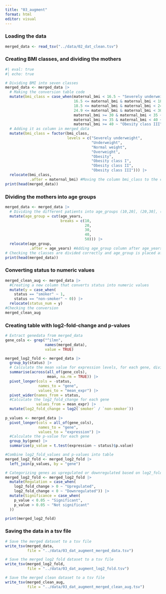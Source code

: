 ```yaml
---
title: "03_augment"
format: html
editor: visual
---
```


### Loading the data

```r
merged_data <- read_tsv("../data/02_dat_clean.tsv")
```

### Creating BMI classes, and dividing the mothers

```r
#| eval: true
#| echo: true

# Dividing BMI into seven classes
merged_data <- merged_data |> 
  # Making the conversion table code
  mutate(bmi_class = case_when(maternal_bmi < 16.5 ~ "Severely underweight",
                               16.5 <= maternal_bmi & maternal_bmi < 18.5 ~ "Underweight",
                               18.5 <= maternal_bmi & maternal_bmi < 24.9 ~ "Normal weight",
                               24.9 <= maternal_bmi & maternal_bmi < 30 ~ "Overweight",
                               maternal_bmi >= 30 & maternal_bmi < 35 ~ "Obesity class I",
                               maternal_bmi >= 35 & maternal_bmi < 40 ~ "Obesity class II",
                               maternal_bmi >= 40 ~ "Obesity class III")) |>
  # Adding it as column in merged_data
  mutate(bmi_class = factor(bmi_class,
                            levels = c("Severely underweight",
                                       "Underweight",
                                       "Normal weight", 
                                       "Overweight",
                                       "Obesity", 
                                       "Obesity class I",
                                       "Obesity class II", 
                                       "Obesity class III"))) |>
  relocate(bmi_class,
           .after = maternal_bmi) #Moving the column bmi_class to the correct place and divided as we want. 
print(head(merged_data))
```

### Dividing the mothers into age groups

```r
merged_data <- merged_data |> 
  # Dividing the different patients into age_groups (10,20], (20,30], (30,40], (40,50]
  mutate(age_group = cut(age_years,
                         breaks = c(10,
                                    20,
                                    30,
                                    40,
                                    50))) |>
  relocate(age_group,
           .after = age_years) #Adding age_group column after age_years column
# Checking the classes are divided correctly and age_group is placed after age_years
print(head(merged_data))
```

### Converting status to numeric values

```r
merged_clean_aug <- merged_data |> 
  #Creating a new column that converts status into numeric values
  mutate(y = case_when(
    status == "smoker" ~ 1,
    status == "non-smoker" ~ 0)) |> 
  relocate(status_num = y)
#Checking the conversion
merged_clean_aug
```

### Creating table with log2-fold-change and p-values

```r
# Extract genedata from merged_data
gene_cols <- grep("^ilmn",
                  names(merged_data),
                  value = TRUE)

merged_log2_fold <- merged_data |>
  group_by(status) |> 
  # Calculate the mean value for expression levels, for each gene, divided into smoker and non-smoker
  summarise(across(all_of(gene_cols),
                   mean, na.rm = TRUE)) |> 
  pivot_longer(cols = -status,
               names_to = "gene",
               values_to = "mean_expr") |> 
  pivot_wider(names_from = status, 
  #Calculate the log2_fold_change for each gene             
              values_from = mean_expr) |> 
  mutate(log2_fold_change = log2(`smoker` / `non-smoker`))
 
p_values <- merged_data |>
  pivot_longer(cols = all_of(gene_cols),
               names_to = "gene",
               values_to = "expression") |>
  #Calculate the p-value for each gene 
  group_by(gene) |> 
  summarise(p_value = t.test(expression ~ status)$p.value)

#Combine log2_fold_values and p-values into table 
merged_log2_fold <- merged_log2_fold |> 
  left_join(p_values, by = "gene")

# Categorizing genes as upregulated or downregulated based on log2_fold_change
merged_log2_fold <- merged_log2_fold |>
  mutate(Regulation = case_when(
    log2_fold_change > 0 ~ "Upregulated",
    log2_fold_change < 0 ~ "Downregulated")) |>
  mutate(Significance = case_when(
    p_value < 0.05 ~ "Significant",
    p_value > 0.05 ~ "Not significant"
  ))

print(merged_log2_fold)
```

### Saving the data in a tsv file

```r
# Save the merged dataset to a tsv file
write_tsv(merged_data,
          file = "../data/03_dat_augment_merged_data.tsv")

# Save the merged log2 fold dataset to a tsv file
write_tsv(merged_log2_fold,
          file = "../data/03_dat_augment_log2_fold.tsv")

# Save the merged clean dataset to a tsv file
write_tsv(merged_clean_aug,
          file = "../data/03_dat_augment_merged_clean_aug.tsv")


```

